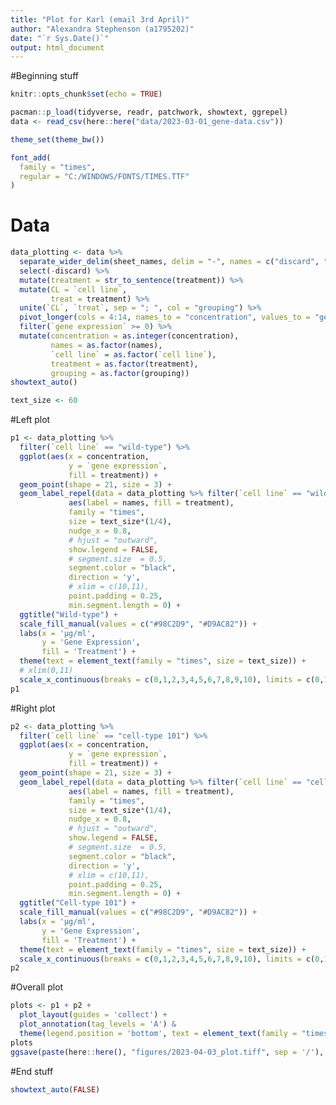 ```yaml
---
title: "Plot for Karl (email 3rd April)"
author: "Alexandra Stephenson (a1795202)"
date: "`r Sys.Date()`"
output: html_document
---
```


#Beginning stuff
```r
knitr::opts_chunk$set(echo = TRUE)

pacman::p_load(tidyverse, readr, patchwork, showtext, ggrepel)
data <- read_csv(here::here("data/2023-03-01_gene-data.csv"))

theme_set(theme_bw())

font_add(
  family = "times",
  regular = "C:/WINDOWS/FONTS/TIMES.TTF"
)
```

# Data
```r
data_plotting <- data %>%
  separate_wider_delim(sheet_names, delim = "-", names = c("discard", "names")) %>% 
  select(-discard) %>% 
  mutate(treatment = str_to_sentence(treatment)) %>% 
  mutate(CL = `cell line`,
         treat = treatment) %>%
  unite(`CL`, `treat`, sep = "; ", col = "grouping") %>%
  pivot_longer(cols = 4:14, names_to = "concentration", values_to = "gene expression") %>%
  filter(`gene expression` >= 0) %>%
  mutate(concentration = as.integer(concentration),
         names = as.factor(names),
         `cell line` = as.factor(`cell line`),
         treatment = as.factor(treatment),
         grouping = as.factor(grouping))
showtext_auto()

text_size <- 60
```

#Left plot
```r
p1 <- data_plotting %>% 
  filter(`cell line` == "wild-type") %>% 
  ggplot(aes(x = concentration,
             y = `gene expression`,
             fill = treatment)) +
  geom_point(shape = 21, size = 3) +
  geom_label_repel(data = data_plotting %>% filter(`cell line` == "wild-type" & concentration == 10), 
             aes(label = names, fill = treatment),
             family = "times",
             size = text_size*(1/4),
             nudge_x = 0.8,
             # hjust = "outward",
             show.legend = FALSE,
             # segment.size  = 0.5,
             segment.color = "black",
             direction = 'y',
             # xlim = c(10,11),
             point.padding = 0.25,
             min.segment.length = 0) +
  ggtitle("Wild-type") +
  scale_fill_manual(values = c("#98C2D9", "#D9AC82")) +
  labs(x = 'μg/ml',
       y = 'Gene Expression',
       fill = 'Treatment') +
  theme(text = element_text(family = "times", size = text_size)) +
  # xlim(0,11)
  scale_x_continuous(breaks = c(0,1,2,3,4,5,6,7,8,9,10), limits = c(0,11))
p1
```

#Right plot
```r
p2 <- data_plotting %>% 
  filter(`cell line` == "cell-type 101") %>% 
  ggplot(aes(x = concentration,
             y = `gene expression`,
             fill = treatment)) +
  geom_point(shape = 21, size = 3) +
  geom_label_repel(data = data_plotting %>% filter(`cell line` == "cell-type 101" & concentration == 10), 
             aes(label = names, fill = treatment),
             family = "times",
             size = text_size*(1/4),
             nudge_x = 0.8,
             # hjust = "outward",
             show.legend = FALSE,
             # segment.size  = 0.5,
             segment.color = "black",
             direction = 'y',
             # xlim = c(10,11),
             point.padding = 0.25,
             min.segment.length = 0) +
  ggtitle("Cell-type 101") +
  scale_fill_manual(values = c("#98C2D9", "#D9AC82")) +
  labs(x = 'μg/ml',
       y = 'Gene Expression',
       fill = 'Treatment') +
  theme(text = element_text(family = "times", size = text_size)) +
  scale_x_continuous(breaks = c(0,1,2,3,4,5,6,7,8,9,10), limits = c(0,11))
p2
```

#Overall plot
```r
plots <- p1 + p2 + 
  plot_layout(guides = 'collect') + 
  plot_annotation(tag_levels = 'A') &
  theme(legend.position = 'bottom', text = element_text(family = "times", size = text_size))
plots
ggsave(paste(here::here(), "figures/2023-04-03_plot.tiff", sep = '/'), width = 9, height = 6, units = "in", dpi = 500)
```

#End stuff
```r
showtext_auto(FALSE)
```


